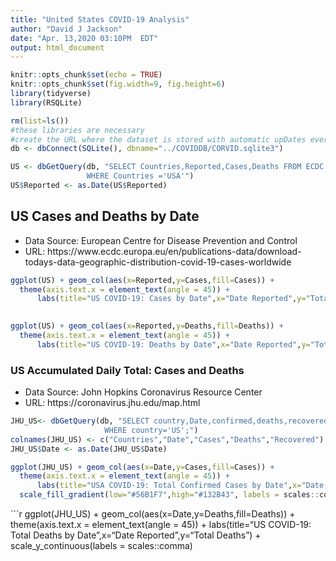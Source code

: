 ```yaml
---
title: "United States COVID-19 Analysis"
author: "David J Jackson"
date: "Apr. 13,2020 03:10PM  EDT"
output: html_document
---
```


```r
knitr::opts_chunk$set(echo = TRUE)
knitr::opts_chunk$set(fig.width=9, fig.height=6)
library(tidyverse)
library(RSQLite)
```
```r
rm(list=ls())
#these libraries are necessary
#create the URL where the dataset is stored with automatic upDates every day
db <- dbConnect(SQLite(), dbname="../COVIDDB/CORVID.sqlite3")
```
```r
US <- dbGetQuery(db, "SELECT Countries,Reported,Cases,Deaths FROM ECDC 
                 WHERE Countries ='USA'")
US$Reported <- as.Date(US$Reported)

```

## US Cases  and Deaths by Date
 * Data Source: European Centre for Disease Prevention and Control
 * URL: https://www.ecdc.europa.eu/en/publications-data/download-todays-data-geographic-distribution-covid-19-cases-worldwide

```r
ggplot(US) + geom_col(aes(x=Reported,y=Cases,fill=Cases)) +
  theme(axis.text.x = element_text(angle = 45)) +
      labs(title="US COVID-19: Cases by Date",x="Date Reported",y="Total Cases") 
 
```
```r
ggplot(US) + geom_col(aes(x=Reported,y=Deaths,fill=Deaths)) +
  theme(axis.text.x = element_text(angle = 45)) +
      labs(title="US COVID-19: Deaths by Date",x="Date Reported",y="Total Deaths")
```

### US Accumulated Daily Total: Cases and Deaths

* Data Source: John Hopkins Coronavirus Resource Center
* URL: https://coronavirus.jhu.edu/map.html

```r
JHU_US<- dbGetQuery(db, "SELECT country,Date,confirmed,deaths,recovered FROM JHUDATA
                     WHERE country='US';")
colnames(JHU_US) <- c("Countries","Date","Cases","Deaths","Recovered")
JHU_US$Date <- as.Date(JHU_US$Date)
```

```r
ggplot(JHU_US) + geom_col(aes(x=Date,y=Cases,fill=Cases)) +
  theme(axis.text.x = element_text(angle = 45)) +
      labs(title="USA COVID-19: Total Confirmed Cases by Date",x="Date Reported",y="Total Cases") + scale_y_continuous(labels = scales::comma) +
  scale_fill_gradient(low="#56B1F7",high="#132B43", labels = scales::comma)
```
```r
ggplot(JHU_US) + geom_col(aes(x=Date,y=Deaths,fill=Deaths)) +
  theme(axis.text.x = element_text(angle = 45)) +
      labs(title="US COVID-19: Total  Deaths by Date",x="Date Reported",y="Total Deaths") + 
  scale_y_continuous(labels = scales::comma)


